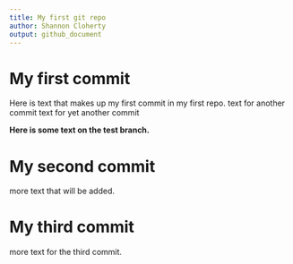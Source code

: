 ```yaml
---
title: My first git repo
author: Shannon Cloherty
output: github_document
---
```


# My first commit
Here is text that makes up my first commit in my first repo.
text for another commit
text for yet another commit

__Here is some text on the test branch.__

# My second commit
more text that will be added.

# My third commit
more text for the third commit.
